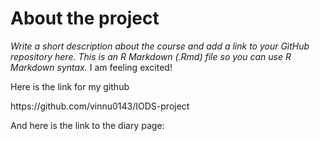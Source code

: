 
# About the project

*Write a short description about the course and add a link to your GitHub repository here. This is an R Markdown (.Rmd) file so you can use R Markdown syntax.*
I am feeling excited!

Here is the link for my github

https://github.com/vinnu0143/IODS-project

And here is the link to the diary page:
